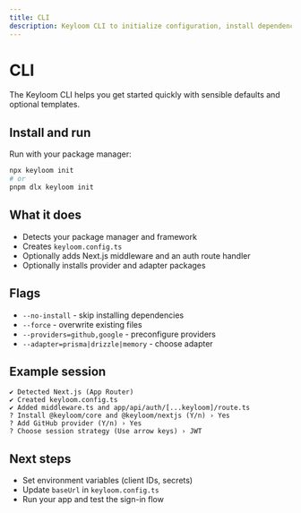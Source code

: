 ```yaml
---
title: CLI
description: Keyloom CLI to initialize configuration, install dependencies, and scaffold middleware and templates.
---
```


# CLI

The Keyloom CLI helps you get started quickly with sensible defaults and optional templates.

## Install and run

Run with your package manager:

```bash
npx keyloom init
# or
pnpm dlx keyloom init
```

## What it does

- Detects your package manager and framework
- Creates `keyloom.config.ts`
- Optionally adds Next.js middleware and an auth route handler
- Optionally installs provider and adapter packages

## Flags

- `--no-install` - skip installing dependencies
- `--force` - overwrite existing files
- `--providers=github,google` - preconfigure providers
- `--adapter=prisma|drizzle|memory` - choose adapter

## Example session

```text
✔ Detected Next.js (App Router)
✔ Created keyloom.config.ts
✔ Added middleware.ts and app/api/auth/[...keyloom]/route.ts
? Install @keyloom/core and @keyloom/nextjs (Y/n) › Yes
? Add GitHub provider (Y/n) › Yes
? Choose session strategy (Use arrow keys) › JWT
```

## Next steps

- Set environment variables (client IDs, secrets)
- Update `baseUrl` in `keyloom.config.ts`
- Run your app and test the sign-in flow

